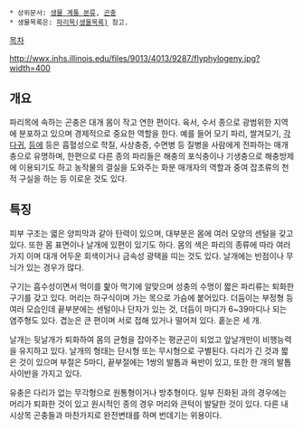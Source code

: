  * 상위문서: [[생물 계통 분류]], [[곤충]]
 * 생물목록은: [[파리목(생물목록)]] 참고.

{{{+2 Diptera}}}

[[목차]] 

http://wwx.inhs.illinois.edu/files/9013/4013/9287/flyphylogeny.jpg?width=400

== 개요 ==
파리목에 속하는 곤충은 대개 몸이 작고 연한 편이다. 육서, 수서 종으로 광범위한 지역에 분포하고 있으며 경제적으로 중요한 역할을 한다. 예를 들어 모기 파리, 쌀겨모기, [[각다귀]], [[등에]] 등은 흡혈성으로 학질, 사상충증, 수면병 등 질병을 사람에게 전파하는 매개충으로 유명하며, 한편으로 다른 종의 파리들은 해충의 포식충이나 기생충으로 해충방제에 이용되기도 하고 농작물의 결실을 도와주는 화분 매개자의 역할과 중여 잡초류의 천적 구실을 하는 등 이로운 것도 있다.

== 특징 == 
피부 구조는 엷은 양피막과 같아 탄력이 있으며, 대부분은 몸에 여러 모양의 센털을 갖고 있다. 또한 몸 표면이나 날개에 있편이 있기도 하다. 몸의 색은 파리의 종류에 따라 여러 가지 이며 대개 어두운 회색이거나 금속성 광택을 띠는 것도 있다. 날개에는 반점이나 무늬가 있는 경우가 많다. 

구기는 흡수성이면서 먹이를 핥아 먹기에 알맞으며 성충의 수명이 짧은 파리류는 퇴화한 구기를 갖고 있다. 머리는 하구식이며 가는 목으로 가슴에 붙어있다. 더듬이는 부정형 등 여러 모습인데 끝부분에는 센털이나 단자가 있는 것, 더듬이 마디가 6~39마디나 되는 염주형도 있다. 겹눈은 큰 편이며 서로 접해 있거나 떨어져 있다. 홑눈은 세 개. 

날개는 뒷날개가 퇴화하여 몸의 균형을 잡아주는 평균곤이 되었고 앞날개만이 비행능력을 유지하고 있다. 날개의 형태는 단시형 또는 무시형으로 구별된다. 다리가 긴 것과 짧은 것이 있으며 부절은 5마디, 끝부절에는 1쌍의 발톱과 욕반이 있고, 또한 한 개의 발톱사이반을 가지고 있다. 

유충은 다리가 없는 무각형으로 원통형이거나 방추형이다. 일부 진화된 과의 경우에는 머리가 퇴화한 것이 있고 원시적인 종의 경우 머리와 큰턱이 발달한 것이 있다. 다른 내시상목 곤충들과 마찬가지로 완전변태를 하며 번데기는 위용이다.

